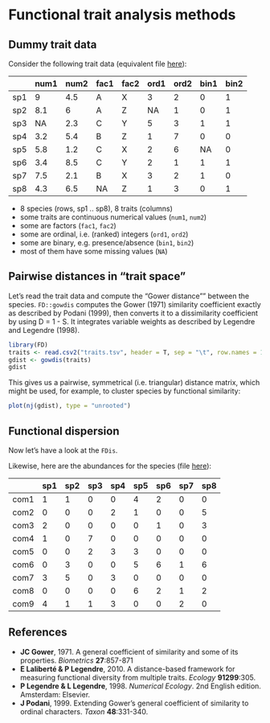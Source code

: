 Functional trait analysis methods
=================================

Dummy trait data
----------------

Consider the following trait data (equivalent file [here](traits.tsv)):

|     | num1 | num2 | fac1 | fac2 | ord1 | ord2 | bin1 | bin2 |
|-----|------|------|------|------|------|------|------|------|
| sp1 | 9    | 4.5  | A    | X    | 3    | 2    | 0    | 1    |
| sp2 | 8.1  | 6    | A    | Z    | NA   | 1    | 0    | 1    |
| sp3 | NA   | 2.3  | C    | Y    | 5    | 3    | 1    | 1    |
| sp4 | 3.2  | 5.4  | B    | Z    | 1    | 7    | 0    | 0    |
| sp5 | 5.8  | 1.2  | C    | X    | 2    | 6    | NA   | 0    |
| sp6 | 3.4  | 8.5  | C    | Y    | 2    | 1    | 1    | 1    |
| sp7 | 7.5  | 2.1  | B    | X    | 3    | 2    | 1    | 0    |
| sp8 | 4.3  | 6.5  | NA   | Z    | 1    | 3    | 0    | 1    |

- 8 species (rows, sp1 .. sp8), 8 traits (columns)
- some traits are continuous numerical values (`num1`, `num2`)
- some are factors (`fac1`, `fac2`)
- some are ordinal, i.e. (ranked) integers (`ord1`, `ord2`)
- some are binary, e.g. presence/absence (`bin1`, `bin2`)
- most of them have some missing values (`NA`)

Pairwise distances in "trait space"
-----------------------------------

Let's read the trait data and compute the "Gower distance"" between the species.
`FD::gowdis` computes the Gower (1971) similarity coefficient exactly as
described by Podani (1999), then converts it to a dissimilarity coefficient
by using D = 1 - S. It integrates variable weights as described by
Legendre and Legendre (1998).

```r
library(FD)
traits <- read.csv2("traits.tsv", header = T, sep = "\t", row.names = 1 )
gdist <- gowdis(traits)
gdist
```

This gives us a pairwise, symmetrical (i.e. triangular) distance matrix, which
might be used, for example, to cluster species by functional similarity:

```r
plot(nj(gdist), type = "unrooted")
```

Functional dispersion
---------------------

Now let's have a look at the `FDis`.

Likewise, here are the abundances for the species (file [here](abundances.tsv)):

|      | sp1 | sp2 | sp3 | sp4 | sp5 | sp6 | sp7 | sp8 |
|------|-----|-----|-----|-----|-----|-----|-----|-----|
| com1 | 1   | 1   | 0   | 0   | 4   | 2   | 0   | 0   |
| com2 | 0   | 0   | 0   | 2   | 1   | 0   | 0   | 5   |
| com3 | 2   | 0   | 0   | 0   | 0   | 1   | 0   | 3   |
| com4 | 1   | 0   | 7   | 0   | 0   | 0   | 0   | 0   |
| com5 | 0   | 0   | 2   | 3   | 3   | 0   | 0   | 0   |
| com6 | 0   | 3   | 0   | 0   | 5   | 6   | 1   | 6   |
| com7 | 3   | 5   | 0   | 3   | 0   | 0   | 0   | 0   |
| com8 | 0   | 0   | 0   | 0   | 6   | 2   | 1   | 2   |
| com9 | 4   | 1   | 1   | 3   | 0   | 0   | 2   | 0   |




References
----------

- **JC Gower**, 1971. A general coefficient of similarity and some of its properties. _Biometrics_ **27**:857-871
- **E Laliberté & P Legendre**, 2010. A distance-based framework for measuring functional diversity from multiple 
  traits. _Ecology_ **91299**:305.
- **P Legendre & L Legendre**, 1998. _Numerical Ecology_. 2nd English edition. Amsterdam: Elsevier.
- **J Podani**, 1999. Extending Gower's general coefficient of similarity to ordinal characters. _Taxon_ **48**:331-340.


